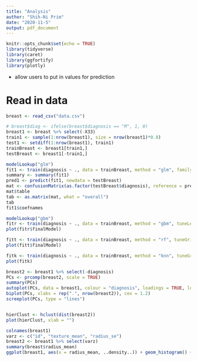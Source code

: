 ```yaml
---
title: "Analysis"
author: "Shih-Ni Prim"
date: "2020-11-5"
output: pdf_document
---
```


```r
knitr::opts_chunk$set(echo = TRUE)
library(tidyverse)
library(caret)
library(ggfortify)
library(plotly)
```

* allow users to put in values for prediction

# Read in data  

```r
breast <- read_csv("data.csv")
```
```r
# breast$diag <- ifelse(breast$diagnosis == "M", 1, 0)
breast1 <- breast %>% select(-X33)
train1 <- sample(1:nrow(breast1), size = nrow(breast1)*0.8)
test1 <- setdiff(1:nrow(breast1), train1)
trainBreast <- breast1[train1,]
testBreast <- breast1[-train1,]

modelLookup("glm")
fit1 <- train(diagnosis ~ ., data = trainBreast, method = "glm", family = "binomial", trControl = trainControl(method = "cv", number = 10))
summary <- summary(fit1)
pred1 <- predict(fit1, newdata = testBreast)
mat <- confusionMatrix(as.factor(testBreast$diagnosis), reference = pred1)
mat$table
tab <- as.matrix(mat, what = "overall")
tab
fit1$coefnames

modelLookup("gbm")
fitr <- train(diagnosis ~ ., data = trainBreast, method = "gbm", tuneLength = 5, trControl = trainControl(method = "cv", number = 10), verbose = FALSE)
plot(fitr$finalModel)

fitt <- train(diagnosis ~ ., data = trainBreast, method = "rf", tuneGrid = expand.grid(data.frame(mtry=5)), trControl = trainControl(method = "cv", number = 10))
plot(fitt$finalModel)

fitk <- train(diagnosis ~ ., data = trainBreast, method = "knn", tuneGrid = expand.grid(data.frame(k=5:8)), trControl = trainControl(method = "cv", number = 10))
plot(fitk)
```

```r
breast2 <- breast1 %>% select(-diagnosis)
PCs <- prcomp(breast2, scale = TRUE)
summary(PCs)
autoplot(PCs, data = breast1, colour = "diagnosis", loadings = TRUE, loadings.colour = "blue", loadings.label = TRUE, loadings.label.size = 3)
biplot(PCs, xlabs = rep(".", nrow(breast2)), cex = 1.2)
screeplot(PCs, type = "lines")


hierClust <- hclust(dist(breast2))
plot(hierClust, xlab = "")
```




```r
colnames(breast1)
varz <- c("id", "texture_mean", "radius_se")
breast2 <- breast1 %>% select(varz)
summary(breast$radius_mean)
ggplot(breast1, aes(x = radius_mean, ..density..)) + geom_histogram() + geom_density()
```

```r

```

